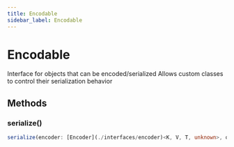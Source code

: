 ```yaml
---
title: Encodable
sidebar_label: Encodable
---
```


# Encodable

Interface for objects that can be encoded/serialized
Allows custom classes to control their serialization behavior

## Methods

### serialize()

```typescript
serialize(encoder: [Encoder](./interfaces/encoder)<K, V, T, unknown>, options: `OT`): void
```

